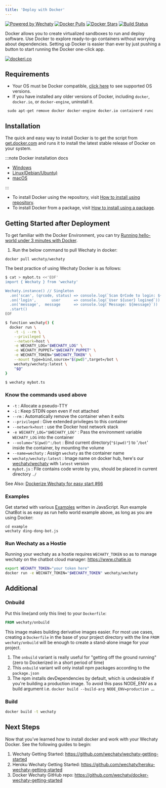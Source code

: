 ```yaml
---
title: 'Deploy with Docker'
---
```


[![Powered by Wechaty](https://img.shields.io/badge/Powered%20By-Wechaty-blue.svg)](https://github.com/wechaty/wechaty)
[![Docker Pulls](https://img.shields.io/docker/pulls/wechaty/wechaty.svg?maxAge=2592000)](https://hub.docker.com/r/wechaty/wechaty/)
[![Docker Stars](https://img.shields.io/docker/stars/wechaty/wechaty.svg?maxAge=2592000)](https://hub.docker.com/r/wechaty/wechaty/)
[![Build Status](https://travis-ci.com/wechaty/docker-wechaty-getting-started.svg?branch=master)](https://travis-ci.com/wechaty/docker-wechaty-getting-started)

Docker allows you to create virtualized sandboxes to run and deploy software. Use Docker to explore ready-to-go containers without worrying about dependencies. Setting up Docker is easier than ever by just pushing a button to start running the Docker one-click app.

[![dockeri.co](http://dockeri.co/image/wechaty/wechaty)](https://hub.docker.com/r/wechaty/wechaty/)

<!-- [Deploy to Docker for Wechaty Starter Project Repository](https://github.com/wechaty/docker-wechaty-getting-started) -->

## Requirements

* Your OS must be Docker compatible, [click here](https://docs.docker.com/engine/install/) to see supported OS versions.
* If you have installed any older versions of Docker, including `docker`, `docker.io`, or `docker-engine`, uninstall it.

```shell
 sudo apt-get remove docker docker-engine docker.io containerd runc
```

## Installation

The quick and easy way to install Docker is to get the script from [get.docker.com](https://get.docker.com/) and runs it to install the latest stable release of Docker on your system.

:::note Docker installation docs

* [Windows](https://docs.docker.com/docker-for-windows/install/)
* [Linux\(Debian/Ubuntu\)](https://docs.docker.com/engine/install/ubuntu/)
* [macOS](https://docs.docker.com/docker-for-mac/install/)

:::

* To install Docker using the repository, visit [How to install using repository](https://docs.docker.com/engine/install/ubuntu/#install-using-the-repository).
* To install Docker from a package, visit [How to install using a package](https://docs.docker.com/engine/install/ubuntu/#install-from-a-package).

## Getting Started after Deployment

To get familiar with the Docker Environment, you can try [Running hello-world under 3 minutes with Docker](https://docs.docker.com/get-started/).

1. Run the below command to pull Wechaty in docker:

```shell
docker pull wechaty/wechaty
```

The best practice of using Wechaty Docker is as follows:

```bash
$ cat > mybot.ts <<'EOF'
import { Wechaty } from 'wechaty'

Wechaty.instance() // Singleton
  .on('scan', (qrcode, status) => console.log(`Scan QrCode to login: ${status}\n${qrcode}`))
  .on('login',       user      => console.log(`User ${user} logined`))
  .on('message',  message      => console.log(`Message: ${message}`))
  .start()
EOF

$ function wechaty() {
  docker run \
    -t -i --rm \
    --privileged \
    --network=host \
    -e WECHATY_LOG="$WECHATY_LOG" \
    -e WECHATY_PUPPET="$WECHATY_PUPPET" \
    -e WECHATY_TOKEN="$WECHATY_TOKEN" \
    --mount type=bind,source="$(pwd)",target=/bot \
    wechaty/wechaty:latest \
    "$@"
}

$ wechaty mybot.ts
```

### Know the commands used above

* `-t` : Allocate a pseudo-TTY
* `-i` : Keep STDIN open even if not attached
* `--rm` : Automatically remove the container when it exits
* `--privileged` : Give extended privileges to this container
* `--network=host` : use the Docker host network stack
* `-e WECHATY_LOG="$WECHATY_LOG"` : Pass the environment variable `WECHATY_LOG` into the container
* `--volume="$(pwd)":/bot` : Bind current directory(`"$(pwd)"`) to '`/bot`' inside the container, by mounting the volume
* `--name=wechaty` : Assign `wechaty` as the container name
* `wechaty/wechaty:latest` : Image name on docker hub, here's our [wechaty/wechaty](https://hub.docker.com/r/wechaty/wechaty) with `latest` version
* `mybot.js` : File contains code wrote by you, should be placed in current directory `./`

See Also: [Dockerize Wechaty for easy start #66](https://github.com/wechaty/wechaty/issues/66)

### Examples

Get started with various [Examples](https://wechaty.js.org/docs/examples/overview) written in JavaScript. Run example ChatBot is as easy as run hello world example above, as long as you are using Docker:

```shell
cd example
wechaty ding-dong-bot.js
```

### Run Wechaty as a Hostie

Running your wechaty as a hostie requires `WECHATY_TOKEN` so as to manage wechaty on the chatbot cloud manager: <https://www.chatie.io>

```bash
export WECHATY_TOKEN="your token here"
docker run -e WECHATY_TOKEN="$WECHATY_TOKEN" wechaty/wechaty
```

## Additional

### Onbuild

Put this line(and only this line) to your `Dockerfile`:

```dockerfile
FROM wechaty/onbuild
````

This image makes building derivative images easier. For most use cases, creating a `Dockerfile` in the base of your project directory with the line `FROM wechaty/onbuild` will be enough to create a stand-alone image for your project.

1. The `onbuild` variant is really useful for "getting off the ground running" (zero to Dockerized in a short period of time)
2. This `onbuild` variant will only install npm packages according to the `package.json`
3. The npm installs devDependencies by default, which is undesirable if you're building a production image. To avoid this pass NODE_ENV as a build argument i.e. `docker build --build-arg NODE_ENV=production …`.

### Build

```bash
docker build -t wechaty
```

## Next Steps

Now that you’ve learned how to install docker and work with your Wechaty Docker. See the following guides to begin:

1. Wechaty Getting Started: <https://github.com/wechaty/wechaty-getting-started>
2. Heroku Wechaty Getting Started: <https://github.com/wechaty/heroku-wechaty-getting-started>
3. Docker Wechaty GitHub repo: <https://github.com/wechaty/docker-wechaty-getting-started>

